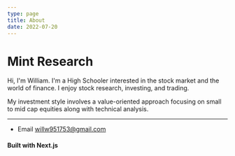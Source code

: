 ```yaml
---
type: page
title: About
date: 2022-07-20
---
```


# Mint Research

Hi, I'm William. I'm a High Schooler interested in the stock market and the world of finance. I enjoy stock research, investing, and trading. 

My investment style involves a value-oriented approach focusing on small to mid cap equities along with technical analysis.  



---

- Email willw951753@gmail.com

#### Built with **Next.js** 
